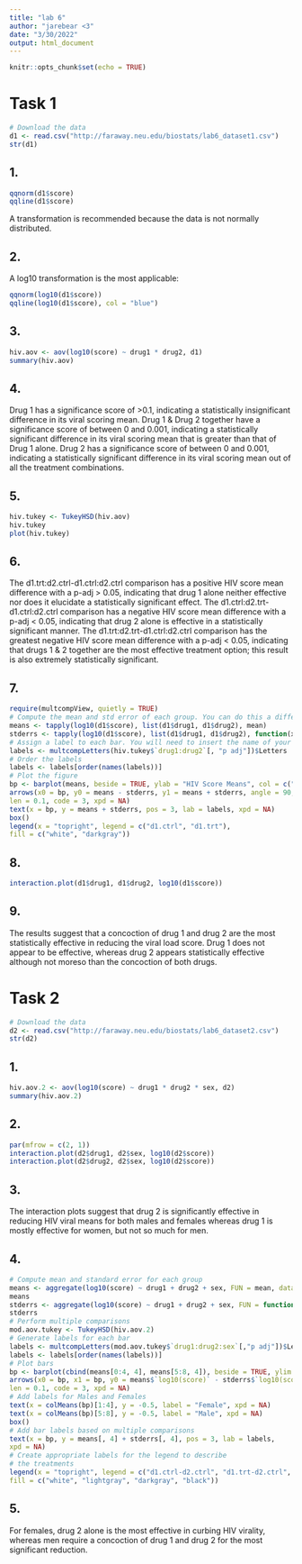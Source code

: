 ```yaml
---
title: "lab 6"
author: "jarebear <3"
date: "3/30/2022"
output: html_document
---
```


```r
knitr::opts_chunk$set(echo = TRUE)
```

# Task 1
```r
# Download the data
d1 <- read.csv("http://faraway.neu.edu/biostats/lab6_dataset1.csv")
str(d1)
```

## 1.
```r
qqnorm(d1$score)
qqline(d1$score)
```

A transformation is recommended because the data is not normally distributed.

## 2.
A log10 transformation is the most applicable:
```r
qqnorm(log10(d1$score))
qqline(log10(d1$score), col = "blue")
```

## 3.
```r
hiv.aov <- aov(log10(score) ~ drug1 * drug2, d1)
summary(hiv.aov)
```

## 4.
Drug 1 has a significance score of >0.1, indicating a statistically insignificant difference in its viral scoring mean.
Drug 1 & Drug 2 together have a significance score of between 0 and 0.001, indicating a statistically significant difference in its viral scoring mean that is greater than that of Drug 1 alone.
Drug 2 has a significance score of between 0 and 0.001, indicating a statistically significant difference in its viral scoring mean out of all the treatment combinations.

## 5.
```r
hiv.tukey <- TukeyHSD(hiv.aov)
hiv.tukey
plot(hiv.tukey)
```

## 6.
The d1.trt:d2.ctrl-d1.ctrl:d2.ctrl comparison has a positive HIV score mean difference with a p-adj > 0.05, indicating that drug 1 alone neither effective nor does it elucidate a statistically significant effect.
The d1.ctrl:d2.trt-d1.ctrl:d2.ctrl comparison has a negative HIV score mean difference with a p-adj < 0.05, indicating that drug 2 alone is effective in a statistically significant manner.
The d1.trt:d2.trt-d1.ctrl:d2.ctrl comparison has the greatest negative HIV score mean difference with a p-adj < 0.05, indicating that drugs 1 & 2 together are the most effective treatment option; this result is also extremely statistically significant.


## 7.
```r
require(multcompView, quietly = TRUE)
# Compute the mean and std error of each group. You can do this a different way, if you like
means <- tapply(log10(d1$score), list(d1$drug1, d1$drug2), mean)
stderrs <- tapply(log10(d1$score), list(d1$drug1, d1$drug2), function(x) sd(x)/sqrt(length(x)))
# Assign a label to each bar. You will need to insert the name of your model object
labels <- multcompLetters(hiv.tukey$`drug1:drug2`[, "p adj"])$Letters
# Order the labels
labels <- labels[order(names(labels))]
# Plot the figure
bp <- barplot(means, beside = TRUE, ylab = "HIV Score Means", col = c("white", "darkgray"), ylim = c(0, 4))
arrows(x0 = bp, y0 = means - stderrs, y1 = means + stderrs, angle = 90,
len = 0.1, code = 3, xpd = NA)
text(x = bp, y = means + stderrs, pos = 3, lab = labels, xpd = NA)
box()
legend(x = "topright", legend = c("d1.ctrl", "d1.trt"),
fill = c("white", "darkgray"))
```

## 8.
```r
interaction.plot(d1$drug1, d1$drug2, log10(d1$score))
```

## 9.
The results suggest that a concoction of drug 1 and drug 2 are the most statistically effective in reducing the viral load score. Drug 1 does not appear to be effective, whereas drug 2 appears statistically effective although not moreso than the concoction of both drugs.

# Task 2
```r
# Download the data
d2 <- read.csv("http://faraway.neu.edu/biostats/lab6_dataset2.csv")
str(d2)
```

## 1.
```r
hiv.aov.2 <- aov(log10(score) ~ drug1 * drug2 * sex, d2)
summary(hiv.aov.2)
```

## 2.
```r
par(mfrow = c(2, 1))
interaction.plot(d2$drug1, d2$sex, log10(d2$score))
interaction.plot(d2$drug2, d2$sex, log10(d2$score))
```

## 3.
The interaction plots suggest that drug 2 is significantly effective in reducing HIV viral means for both males and females whereas drug 1 is mostly effective for women, but not so much for men.

## 4.
```r
# Compute mean and standard error for each group
means <- aggregate(log10(score) ~ drug1 + drug2 + sex, FUN = mean, data = d2)
means
stderrs <- aggregate(log10(score) ~ drug1 + drug2 + sex, FUN = function(x) sd(x)/sqrt(length(x)), data = d2)
stderrs
# Perform multiple comparisons
mod.aov.tukey <- TukeyHSD(hiv.aov.2)
# Generate labels for each bar
labels <- multcompLetters(mod.aov.tukey$`drug1:drug2:sex`[,"p adj"])$Letters
labels <- labels[order(names(labels))]
# Plot bars
bp <- barplot(cbind(means[0:4, 4], means[5:8, 4]), beside = TRUE, ylim = c(0, 4), ylab = "HIV Score Means", col = c("white", "lightgray", "darkgray", "black"))
arrows(x0 = bp, x1 = bp, y0 = means$`log10(score)` - stderrs$`log10(score)`, y1 = means$`log10(score)` + stderrs$`log10(score)`, angle = 90,
len = 0.1, code = 3, xpd = NA)
# Add labels for Males and Females
text(x = colMeans(bp)[1:4], y = -0.5, label = "Female", xpd = NA)
text(x = colMeans(bp)[5:8], y = -0.5, label = "Male", xpd = NA)
box()
# Add bar labels based on multiple comparisons
text(x = bp, y = means[, 4] + stderrs[, 4], pos = 3, lab = labels,
xpd = NA)
# Create appropriate labels for the legend to describe
# the treatments
legend(x = "topright", legend = c("d1.ctrl-d2.ctrl", "d1.trt-d2.ctrl", "d1.ctrl-d2.trt", "d1.trt-d2.trt"),
fill = c("white", "lightgray", "darkgray", "black"))
```

## 5.
For females, drug 2 alone is the most effective in curbing HIV virality, whereas men require a concoction of drug 1 and drug 2 for the most significant reduction.